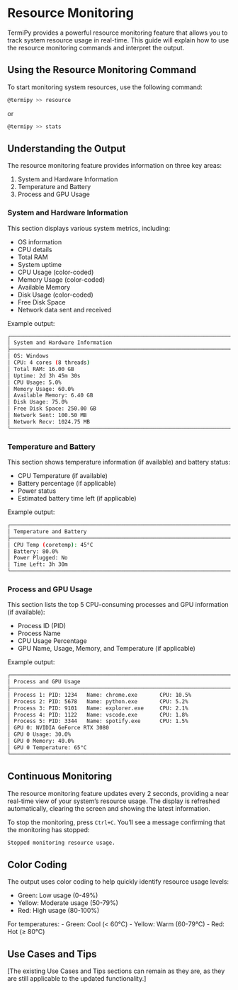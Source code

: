 # Resource Monitoring {.unnumbered}

TermiPy provides a powerful resource monitoring feature that allows you to track system resource usage in real-time. This guide will explain how to use the resource monitoring commands and interpret the output.

## Using the Resource Monitoring Command

To start monitoring system resources, use the following command:

```bash
@termipy >> resource
```

or 

```bash
@termipy >> stats
```

## Understanding the Output

The resource monitoring feature provides information on three key areas:

1. System and Hardware Information
2. Temperature and Battery
3. Process and GPU Usage

### System and Hardware Information

This section displays various system metrics, including:

- OS information
- CPU details
- Total RAM
- System uptime
- CPU Usage (color-coded)
- Memory Usage (color-coded)
- Available Memory
- Disk Usage (color-coded)
- Free Disk Space
- Network data sent and received

Example output:

```bash
┌────────────────────────────────────────────────────────────────────────────────┐
│ System and Hardware Information                                                │
├────────────────────────────────────────────────────────────────────────────────┤
│ OS: Windows                                                                    │
│ CPU: 4 cores (8 threads)                                                       │
│ Total RAM: 16.00 GB                                                            │
│ Uptime: 2d 3h 45m 30s                                                          │
│ CPU Usage: 5.0%                                                                │
│ Memory Usage: 60.0%                                                            │
│ Available Memory: 6.40 GB                                                      │
│ Disk Usage: 75.0%                                                              │
│ Free Disk Space: 250.00 GB                                                     │
│ Network Sent: 100.50 MB                                                        │
│ Network Recv: 1024.75 MB                                                       │
└────────────────────────────────────────────────────────────────────────────────┘
```

### Temperature and Battery

This section shows temperature information (if available) and battery status:

- CPU Temperature (if available)
- Battery percentage (if applicable)
- Power status
- Estimated battery time left (if applicable)

Example output:

```bash
┌────────────────────────────────────────────────────────────────────────────────┐
│ Temperature and Battery                                                        │
├────────────────────────────────────────────────────────────────────────────────┤
│ CPU Temp (coretemp): 45°C                                                      │
│ Battery: 80.0%                                                                 │
│ Power Plugged: No                                                              │
│ Time Left: 3h 30m                                                              │
└────────────────────────────────────────────────────────────────────────────────┘
```

### Process and GPU Usage

This section lists the top 5 CPU-consuming processes and GPU information (if available):

- Process ID (PID)
- Process Name
- CPU Usage Percentage
- GPU Name, Usage, Memory, and Temperature (if applicable)

Example output:

```bash
┌────────────────────────────────────────────────────────────────────────────────┐
│ Process and GPU Usage                                                          │
├────────────────────────────────────────────────────────────────────────────────┤
│ Process 1: PID: 1234   Name: chrome.exe       CPU: 10.5%                       │
│ Process 2: PID: 5678   Name: python.exe       CPU: 5.2%                        │
│ Process 3: PID: 9101   Name: explorer.exe     CPU: 2.1%                        │
│ Process 4: PID: 1122   Name: vscode.exe       CPU: 1.8%                        │
│ Process 5: PID: 3344   Name: spotify.exe      CPU: 1.5%                        │
│ GPU 0: NVIDIA GeForce RTX 3080                                                 │
│ GPU 0 Usage: 30.0%                                                             │
│ GPU 0 Memory: 40.0%                                                            │
│ GPU 0 Temperature: 65°C                                                        │
└────────────────────────────────────────────────────────────────────────────────┘
```

## Continuous Monitoring

The resource monitoring feature updates every 2 seconds, providing a near real-time view of your system's resource usage. The display is refreshed automatically, clearing the screen and showing the latest information.

To stop the monitoring, press `Ctrl+C`. You'll see a message confirming that the monitoring has stopped:

```bash
Stopped monitoring resource usage.
```

## Color Coding

The output uses color coding to help quickly identify resource usage levels:

- Green: Low usage (0-49%)
- Yellow: Moderate usage (50-79%)
- Red: High usage (80-100%)

For temperatures:
- Green: Cool (< 60°C)
- Yellow: Warm (60-79°C)
- Red: Hot (≥ 80°C)

## Use Cases and Tips

[The existing Use Cases and Tips sections can remain as they are, as they are still applicable to the updated functionality.]
